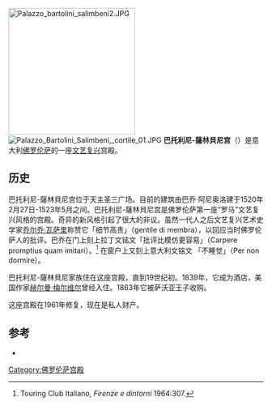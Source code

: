 [[File:Palazzo_bartolini_salimbeni2.JPG|250px]]
[[File:Palazzo_Bartolini_Salimbeni,_cortile_01.JPG|thumb]]
'''巴托利尼-薩林貝尼宫'''（{{lang-it|Palazzo Bartolini Salimbeni}}）是意大利[[佛罗伦萨|佛罗伦萨]]的一座[[文艺复兴|文艺复兴]]宫殿。

==历史==
巴托利尼-薩林貝尼宫位于天主圣三广场。目前的建筑由巴乔·阿尼奥洛建于1520年2月27日-1523年5月之间。巴托利尼-薩林貝尼宫是佛罗伦萨第一座“罗马”文艺复兴风格的宫殿。奇异的新风格引起了很大的非议。虽然一代人之后文艺复兴艺术史学家[[乔尔乔·瓦萨里|乔尔乔·瓦萨里]]称赞它「细节高贵」（gentile di membra），以回应当时佛罗伦萨人的批评。巴乔在门上刻上拉丁文铭文「批评比模仿更容易」（Carpere promptius quam imitari）。<ref>Touring Club Italiano, ''Firenze e dintorni'' 1964:307.</ref> 在窗户上又刻上意大利文铭文 「不睡觉」（Per non dormire）。

巴托利尼-薩林貝尼家族住在这座宫殿，直到19世纪初。1839年，它成为酒店，美国作家[[赫尔曼·梅尔维尔|赫尔曼·梅尔维尔]]曾经入住。1863年它被萨沃亚王子收购。

这座宫殿在1961年修复，现在是私人财产。

== 参考 ==
{{Reflist}}
*{{cite book|first=Sandra|last= Carlini|coauthors=Lara Mercanti and Giovanni Straffi|title=I Palazzi parte prima. Arte e storia degli edifici civili di Firenze|publisher=Alinea|location=Florence|year=2001}}
{{佛罗伦萨地标}}
{{Coord|43|46|12.68|N|11|15|6.09|E|type:landmark|display=title}}
[[Category:佛罗伦萨宫殿|Category:佛罗伦萨宫殿]]
